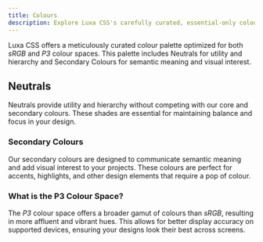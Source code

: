 ```yaml
---
title: Colours
description: Explore Luxa CSS's carefully curated, essential-only colour palette for modern interfaces.
---
```


Luxa CSS offers a meticulously curated colour palette optimized for both _sRGB_ and _P3_ colour spaces. This palette includes Neutrals for utility and hierarchy and Secondary Colours for semantic meaning and visual interest.

## Neutrals

Neutrals provide utility and hierarchy without competing with our core and secondary colours. These shades are essential for maintaining balance and focus in your design.

<div class="colors" title="Neutrals">
  <div class="col neutral-01" title="Neutral 01" />
  <div class="col neutral-02" title="Neutral 02" />
  <div class="col neutral-03" title="Neutral 03" />
  <div class="col neutral-04" title="Neutral 04" />
  <div class="col neutral-05" title="Neutral 05" />
  <div class="col neutral-06" title="Neutral 06" />
  <div class="col neutral-07" title="Neutral 07" />
  <div class="col neutral-08" title="Neutral 08" />
  <div class="col neutral-09" title="Neutral 09" />
  <div class="col neutral-10" title="Neutral 10" />
</div>

### Secondary Colours

Our secondary colours are designed to communicate semantic meaning and add visual interest to your projects. These colours are perfect for accents, highlights, and other design elements that require a pop of colour.

<div class="colors" title="Secondary Colours">
  <div class="col red" title="Red" />
  <div class="col orange" title="Orange" />
  <div class="col yellow" title="Yellow" />
  <div class="col green" title="Green" />
  <div class="col blue" title="Blue" />
  <div class="col purple" title="Purple" />
</div>

### What is the P3 Colour Space?

The _P3_ colour space offers a broader gamut of colours than _sRGB_, resulting in more affluent and vibrant hues. This allows for better display accuracy on supported devices, ensuring your designs look their best across screens.
